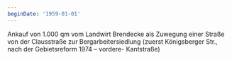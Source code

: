 ```yaml
---
beginDate: '1959-01-01'
---
```


Ankauf von 1.000 qm vom Landwirt Brendecke als Zuwegung einer Straße von der
Clausstraße zur Bergarbeitersiedlung (zuerst Königsberger Str., nach der
Gebietsreform 1974 – vordere- Kantstraße)
